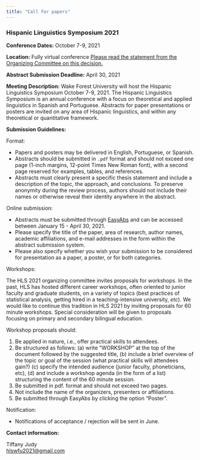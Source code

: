 ```yaml
---
title: "Call for papers"
---
```


<h3>Hispanic Linguistics Symposium 2021</h3>

__Conference Dates:__  October 7-9, 2021

__Location:__  Fully virtual conference [Please read the statement from the Organizing Committee on this decision.](virtual.html)

__Abstract Submission Deadline:__  April 30, 2021

__Meeting Description:__ Wake Forest University will host the Hispanic Linguistics Symposium October 7-9, 2021. The Hispanic Linguistics Symposium is an annual conference with a focus on theoretical and applied linguistics in Spanish and Portuguese. Abstracts for paper presentations or posters are invited on any area of Hispanic linguistics, and within any theoretical or quantitative framework.

__Submission Guidelines:__

Format: 

- Papers and posters may be delivered in English, Portuguese, or Spanish.
- Abstracts should be submitted in `.pdf` format and should not exceed one page (1-inch margins, 12-point Times New Roman font), with a second page reserved for examples, tables, and references.
- Abstracts must clearly present a specific thesis statement and include a description of the topic, the approach, and conclusions. To preserve anonymity during the review process, authors should not include their names or otherwise reveal their identity anywhere in the abstract.

Online submission:

- Abstracts must be submitted through [EasyAbs](https://linguistlist.org/confservices/customhome.cfm?Emeetingid=5702JA445876405840A050441) and can be accessed between January 15 - April 30, 2021.
- Please specify the title of the paper, area of research, author names, academic affiliations, and e-mail addresses in the form within the abstract submission system.
- Please also specify whether you wish your submission to be considered for presentation as a paper, a poster, or for both categories.


Workshops: 

The HLS 2021 organizing committee invites proposals for workshops. In the past, HLS has hosted different career workshops, often oriented to junior faculty and graduate students, on a variety of topics (best practices of statistical analysis, getting hired in a teaching-intensive university, *etc*). We would like to continue this tradition in HLS 2021 by inviting proposals for 60 minute workshops. Special consideration will be given to proposals focusing on primary and secondary bilingual education.

Workshop proposals should:

1. Be applied in nature, i.e., offer practical skills to attendees.
2. Be structured as follows: (a) write “WORKSHOP” at the top of the document followed by the suggested title, (b) include a brief overview of the topic or goal of the session (what practical skills will attendees gain?) (c) specify the intended audience (junior faculty, phoneticians, etc), (d) and include a workshop agenda (in the form of a list) structuring the content of the 60 minute session.
3. Be submitted in pdf. format and should not exceed two pages.
4. Not include the name of the organizers, presenters or affiliations.
5. Be submitted through EasyAbs by clicking the option “Poster”.

Notification: 

- Notifications of acceptance / rejection will be sent in June. 

__Contact information:__

Tiffany Judy  
[hlswfu2021@gmail.com](mailto:hlswfu2021@gmail.com)


